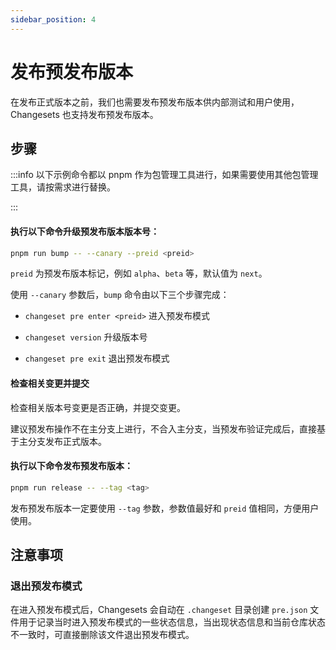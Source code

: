 ```yaml
---
sidebar_position: 4
---
```


# 发布预发布版本

在发布正式版本之前，我们也需要发布预发布版本供内部测试和用户使用，Changesets 也支持发布预发布版本。

## 步骤

:::info
以下示例命令都以 pnpm 作为包管理工具进行，如果需要使用其他包管理工具，请按需求进行替换。

:::

#### 执行以下命令升级预发布版本版本号：

```bash
pnpm run bump -- --canary --preid <preid>
```

`preid` 为预发布版本标记，例如 `alpha`、`beta` 等，默认值为 `next`。

使用 `--canary` 参数后，`bump` 命令由以下三个步骤完成：

- `changeset pre enter <preid>` 进入预发布模式

- `changeset version` 升级版本号

- `changeset pre exit` 退出预发布模式

#### 检查相关变更并提交

检查相关版本号变更是否正确，并提交变更。

建议预发布操作不在主分支上进行，不合入主分支，当预发布验证完成后，直接基于主分支发布正式版本。

#### 执行以下命令发布预发布版本：

```bash
pnpm run release -- --tag <tag>
```

发布预发布版本一定要使用 `--tag` 参数，参数值最好和 `preid` 值相同，方便用户使用。

## 注意事项

### 退出预发布模式

在进入预发布模式后，Changesets 会自动在 `.changeset` 目录创建 `pre.json` 文件用于记录当时进入预发布模式的一些状态信息，当出现状态信息和当前仓库状态不一致时，可直接删除该文件退出预发布模式。
